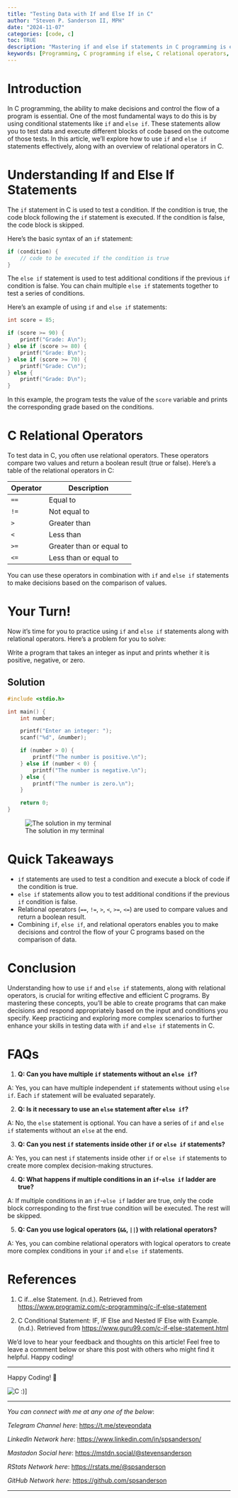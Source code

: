 ```yaml
---
title: "Testing Data with If and Else If in C"
author: "Steven P. Sanderson II, MPH"
date: "2024-11-07"
categories: [code, c]
toc: TRUE
description: "Mastering if and else if statements in C programming is essential for decision-making and controlling program flow. Explore relational operators, examples, and best practices to write efficient C code."
keywords: [Programming, C programming if else, C relational operators, C conditional statements, C programming basics, C programming tutorial, if else statement in C, using else if in C, C comparison operators, decision-making in C, C programming for beginners, How to implement if else statements in C programming, Understanding relational operators in C language, Complete guide to conditional statements in C, Examples of if and else if statements in C, Learning C programming: Testing data with if else structures]
---
```


# Introduction

In C programming, the ability to make decisions and control the flow of a program is essential. One of the most fundamental ways to do this is by using conditional statements like `if` and `else if`. These statements allow you to test data and execute different blocks of code based on the outcome of those tests. In this article, we'll explore how to use `if` and `else if` statements effectively, along with an overview of relational operators in C.

# Understanding If and Else If Statements

The `if` statement in C is used to test a condition. If the condition is true, the code block following the `if` statement is executed. If the condition is false, the code block is skipped.

Here's the basic syntax of an `if` statement:

``` c
if (condition) {
    // code to be executed if the condition is true
}
```

The `else if` statement is used to test additional conditions if the previous `if` condition is false. You can chain multiple `else if` statements together to test a series of conditions.

Here's an example of using `if` and `else if` statements:

``` c
int score = 85;

if (score >= 90) {
    printf("Grade: A\n");
} else if (score >= 80) {
    printf("Grade: B\n");
} else if (score >= 70) {
    printf("Grade: C\n");
} else {
    printf("Grade: D\n");
}
```

In this example, the program tests the value of the `score` variable and prints the corresponding grade based on the conditions.

# C Relational Operators

To test data in C, you often use relational operators. These operators compare two values and return a boolean result (true or false). Here's a table of the relational operators in C:

| Operator | Description              |
|----------|--------------------------|
| `==`     | Equal to                 |
| `!=`     | Not equal to             |
| `>`      | Greater than             |
| `<`      | Less than                |
| `>=`     | Greater than or equal to |
| `<=`     | Less than or equal to    |

You can use these operators in combination with `if` and `else if` statements to make decisions based on the comparison of values.

# Your Turn!

Now it's time for you to practice using `if` and `else if` statements along with relational operators. Here's a problem for you to solve:

Write a program that takes an integer as input and prints whether it is positive, negative, or zero.

## Solution

``` c
#include <stdio.h>

int main() {
    int number;

    printf("Enter an integer: ");
    scanf("%d", &number);

    if (number > 0) {
        printf("The number is positive.\n");
    } else if (number < 0) {
        printf("The number is negative.\n");
    } else {
        printf("The number is zero.\n");
    }

    return 0;
}
```

![The solution in my terminal](todays_post.png)

# Quick Takeaways

-   `if` statements are used to test a condition and execute a block of code if the condition is true.
-   `else if` statements allow you to test additional conditions if the previous `if` condition is false.
-   Relational operators (`==`, `!=`, `>`, `<`, `>=`, `<=`) are used to compare values and return a boolean result.
-   Combining `if`, `else if`, and relational operators enables you to make decisions and control the flow of your C programs based on the comparison of data.

# Conclusion

Understanding how to use `if` and `else if` statements, along with relational operators, is crucial for writing effective and efficient C programs. By mastering these concepts, you'll be able to create programs that can make decisions and respond appropriately based on the input and conditions you specify. Keep practicing and exploring more complex scenarios to further enhance your skills in testing data with `if` and `else if` statements in C.

# FAQs

1.  **Q: Can you have multiple `if` statements without an `else if`?**

A: Yes, you can have multiple independent `if` statements without using `else if`. Each `if` statement will be evaluated separately.

2.  **Q: Is it necessary to use an `else` statement after `else if`?**

A: No, the `else` statement is optional. You can have a series of `if` and `else if` statements without an `else` at the end.

3.  **Q: Can you nest `if` statements inside other `if` or `else if` statements?**

A: Yes, you can nest `if` statements inside other `if` or `else if` statements to create more complex decision-making structures.

4.  **Q: What happens if multiple conditions in an `if`-`else if` ladder are true?**

A: If multiple conditions in an `if`-`else if` ladder are true, only the code block corresponding to the first true condition will be executed. The rest will be skipped.

5.  **Q: Can you use logical operators (`&&`, `||`) with relational operators?**

A: Yes, you can combine relational operators with logical operators to create more complex conditions in your `if` and `else if` statements.

# References

1.  C if...else Statement. (n.d.). Retrieved from <https://www.programiz.com/c-programming/c-if-else-statement>

2.  C Conditional Statement: IF, IF Else and Nested IF Else with Example. (n.d.). Retrieved from <https://www.guru99.com/c-if-else-statement.html>

We'd love to hear your feedback and thoughts on this article! Feel free to leave a comment below or share this post with others who might find it helpful. Happy coding!

------------------------------------------------------------------------

Happy Coding! 🚀

![C :)](todays_post1.png)\]

------------------------------------------------------------------------

*You can connect with me at any one of the below*:

*Telegram Channel here*: <https://t.me/steveondata>

*LinkedIn Network here*: <https://www.linkedin.com/in/spsanderson/>

*Mastadon Social here*: [https://mstdn.social/\@stevensanderson](https://mstdn.social/@stevensanderson)

*RStats Network here*: [https://rstats.me/\@spsanderson](https://rstats.me/@spsanderson)

*GitHub Network here*: <https://github.com/spsanderson>

------------------------------------------------------------------------

<script src="https://giscus.app/client.js"
        data-repo="spsanderson/steveondata"
        data-repo-id="R_kgDOIIxnLw"
        data-category="Comments"
        data-category-id="DIC_kwDOIIxnL84ChTk8"
        data-mapping="url"
        data-strict="0"
        data-reactions-enabled="1"
        data-emit-metadata="0"
        data-input-position="top"
        data-theme="dark"
        data-lang="en"
        data-loading="lazy"
        crossorigin="anonymous"
        async>
</script>
